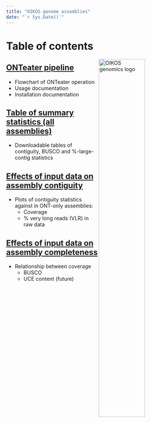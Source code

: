 ```yaml
---
title: "OIKOS genome assemblies" 
date: "`r Sys.Date()`"
---
```

# Table of contents
<img src="images/OIKOS_light.png" alt="OIKOS genomics logo" style="width:50%; height:50%; float:right">

## [ONTeater pipeline](ONTeater_pipeline.html)
- Flowchart of ONTeater operation
- Usage documentation
- Installation documentation

## [Table of summary statistics (all assemblies)](assembly_sumstats.html)
- Downloadable tables of contiguity, BUSCO and %-large-contig statistics

## [Effects of input data on assembly contiguity](input_data_and_contiguity.html)
- Plots of contiguity statistics against in ONT-only assemblies:
  - Coverage
  - % very long reads (VLR) in raw data
  
## [Effects of input data on assembly completeness](input_data_and_completeness.html)
- Relationship between coverage
  - BUSCO
  - UCE content (future)